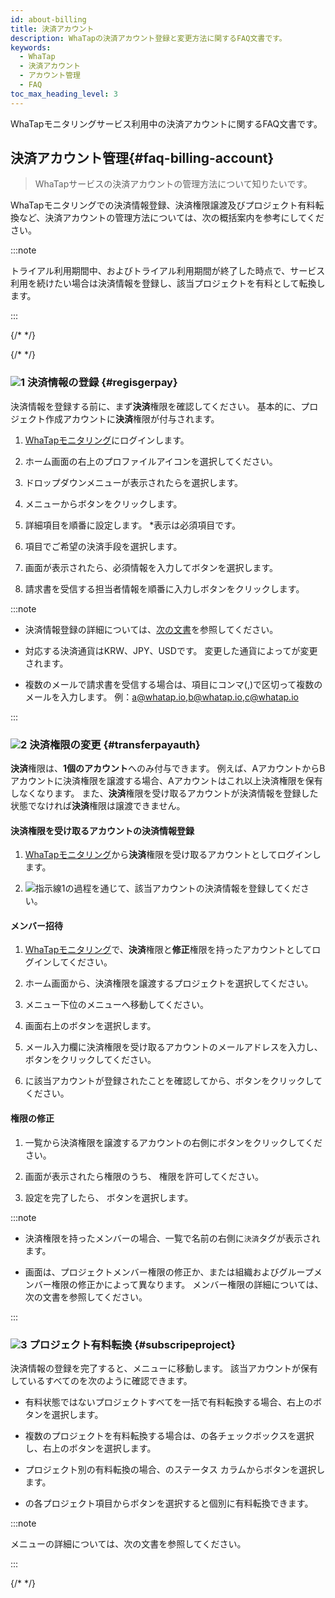 ```yaml
---
id: about-billing
title: 決済アカウント
description: WhaTapの決済アカウント登録と変更方法に関するFAQ文書です。
keywords:
  - WhaTap
  - 決済アカウント
  - アカウント管理
  - FAQ
toc_max_heading_level: 3
---
```


WhaTapモニタリングサービス利用中の決済アカウントに関するFAQ文書です。

<div className="faqs">

## 決済アカウント管理{#faq-billing-account}

> WhaTapサービスの決済アカウントの管理方法について知りたいです。

WhaTapモニタリングでの決済情報登録、決済権限譲渡及びプロジェクト有料転換など、決済アカウントの管理方法については、次の概括案内を参考にしてください。 

:::note

トライアル利用期間中、およびトライアル利用期間が終了した時点で、サービス利用を続けたい場合は決済情報を登録し、該当プロジェクトを有料として転換します。 

:::

</div>

{/* <Steps type="yl"> */}

{/* <Steps> */}

<div className="faq-about-billing">

### ![1](/img/number-01.png) 決済情報の登録 {#regisgerpay}

決済情報を登録する前に、まず**決済**権限を確認してください。 基本的に、プロジェクト作成アカウントに**決済**権限が付与されます。

1. [WhaTapモニタリング](https://service.whatap.io)にログインします。 

2. ホーム画面の右上のプロファイルアイコンを選択してください。

3. ドロップダウンメニューが表示されたら<Cmdname sid="my_usage" className="uitext" />を選択します。

   <ImgLang img='billing-select-my-usage.png' desc='利用状況' />

4. <Cmdname sid="payment_information" className="uitext" />メニューから<Cmdname sid="register_billing_info" className="uitext" />ボタンをクリックします。

5. 詳細項目を順番に設定します。 <span class="vslow">\*</span>表示は必須項目です。

6. <Cmdname sid="payment_method" className="uitext" />項目でご希望の決済手段を選択します。

7. <Cmdname sid="register_billing_info" className="uitext" />画面が表示されたら、必須情報を入力して<Cmdname sid="apply" className="uitext" />ボタンを選択します。

8. 請求書を受信する担当者情報を順番に入力し<Cmdname sid="save" className="uitext" />ボタンをクリックします。

:::note 

- 決済情報登録の詳細については、[次の文書](/management/billing)を参照してください。

- 対応する決済通貨は<UI>KRW</UI>、<UI>JPY</UI>、<UI>USD</UI>です。 変更した通貨によって<Cmdname sid="payment_method" className="uitext" />が変更されます。

- 複数のメールで請求書を受信する場合は、<Cmdname sid="invoice_cc" className="uitext" />項目にコンマ(,)で区切って複数のメールを入力します。 例：a@whatap.io,b@whatap.io,c@whatap.io

  <ImgLang img='best-p/about-billing-member-recipient.png' desc='請求先設定' />

:::

### ![2](/img/number-02.png) 決済権限の変更 {#transferpayauth}

**決済**権限は、**1個のアカウント**へのみ付与できます。 例えば、AアカウントからBアカウントに決済権限を譲渡する場合、Aアカウントはこれ以上決済権限を保有しなくなります。 また、**決済**権限を受け取るアカウントが決済情報を登録した状態でなければ**決済**権限は譲渡できません。

#### 決済権限を受け取るアカウントの決済情報登録

1. [WhaTapモニタリング](https://service.whatap.io)から**決済**権限を受け取るアカウントとしてログインします。

2. ![指示線1](/img/number-01.png)の過程を通じて、該当アカウントの決済情報を登録してください。

#### メンバー招待

1. [WhaTapモニタリング](https://service.whatap.io)で、**決済**権限と**修正**権限を持ったアカウントとしてログインしてください。

2. ホーム画面から、決済権限を譲渡するプロジェクトを選択してください。 

3. <Cmdname sid="management" className="uitext" />メニュー下位の<Cmdname sid="project_member" className="uitext" />メニューへ移動してください。

4. 画面右上の<Cmdname sid="invite_member" className="uitext" />ボタンを選択します。

5. メール入力欄に決済権限を受け取るアカウントのメールアドレスを入力し、<Cmdname sid="add" className="uitext" />ボタンをクリックしてください。

6. <Cmdname sid="member_invite_list" className="uitext" replace=" ({length})" />に該当アカウントが登録されたことを確認してから、<Cmdname sid="complete" className="uitext" />ボタンをクリックしてください。

#### 権限の修正

<ImgLang img='best-p/about-billing-member-role.png' desc='権限修正sc' />

1. <Cmdname sid="project_member" className="uitext" />一覧から決済権限を譲渡するアカウントの右側に<LinkImage img="char-a.svg" desc="指示線 a" /><LinkImage img="ico-edit.svg" desc="편집 아이콘" />ボタンをクリックしてください。

2. <Cmdname sid="edit_member_role" className="uitext" /> 画面が表示されたら権限のうち、<LinkImage img="char-b.svg" desc="指示線 b" /> <Cmdname sid="billing" className="uitext" />権限を許可してください。

3. 設定を完了したら、<LinkImage img="char-c.svg" desc="指示線 c" /> <Cmdname sid="apply" className="uitext" />ボタンを選択します。

:::note

- 決済権限を持ったメンバーの場合、<Cmdname sid="project_member" className="uitext" />一覧で名前の右側に<code class='pay'>決済</code>タグが表示されます。 

- <Cmdname sid="edit_member_role" className="uitext" />画面は、プロジェクトメンバー権限の修正か、または組織およびグループメンバー権限の修正かによって異なります。 メンバー権限の詳細については、<Link to="/project/project-structure#project-auth">次の文書</Link>を参照してください。

:::

### ![3](/img/number-03.png) プロジェクト有料転換 {#subscripeproject}

決済情報の登録を完了すると、<Cmdname sid="side_projectSubscription" className="uitext" />メニューに移動します。 該当アカウントが保有しているすべての<Cmdname sid="project_list" className="uitext" />を次のように確認できます。 

<ImgLang img='best-p/about-billing-subscription.png' desc='プロジェクト有料転換' />

- 有料状態ではないプロジェクトすべてを一括で有料転換する場合、右上の<Cmdname sid="BTN06013" className="uitext" />ボタンを選択します。

- 複数のプロジェクトを有料転換する場合は、<Cmdname sid="project_list" className="uitext" />の各チェックボックスを選択し、右上の<Cmdname sid="BTN06013" className="uitext" />ボタンを選択します。

- プロジェクト別の有料転換の場合、<Cmdname sid="project_list" className="uitext" />のステータス カラムから<Cmdname sid="subscribe" className="uitext" />ボタンを選択します。

- <Cmdname sid="project_list" className="uitext" />の各プロジェクト項目から<Cmdname sid="subscribe" className="uitext" />ボタンを選択すると個別に有料転換できます。

:::note

<Cmdname sid="side_projectSubscription" className="uitext" />メニューの詳細については、<Link to="management/billing#project-subscription">次の文書</Link>を参照してください。

:::

{/* </Steps> */}

</div>
